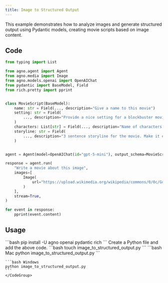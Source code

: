 ```yaml
---
title: Image to Structured Output
---
```


This example demonstrates how to analyze images and generate structured output using Pydantic models, creating movie scripts based on image content.

## Code

```python cookbook/agents/multimodal/image_to_structured_output.py
from typing import List

from agno.agent import Agent
from agno.media import Image
from agno.models.openai import OpenAIChat
from pydantic import BaseModel, Field
from rich.pretty import pprint


class MovieScript(BaseModel):
    name: str = Field(..., description="Give a name to this movie")
    setting: str = Field(
        ..., description="Provide a nice setting for a blockbuster movie."
    )
    characters: List[str] = Field(..., description="Name of characters for this movie.")
    storyline: str = Field(
        ..., description="3 sentence storyline for the movie. Make it exciting!"
    )


agent = Agent(model=OpenAIChat(id="gpt-5-mini"), output_schema=MovieScript)

response = agent.run(
    "Write a movie about this image",
    images=[
        Image(
            url="https://upload.wikimedia.org/wikipedia/commons/0/0c/GoldenGateBridge-001.jpg"
        )
    ],
    stream=True,
)

for event in response:
    pprint(event.content)
```

## Usage

<Steps>
  <Snippet file="create-venv-step.mdx" />

  <Step title="Install libraries">
    ```bash
    pip install -U agno openai pydantic rich
    ```
  </Step>
    <Snippet file="export-openai-api.mdx" />

  <Step title="Create a Python file">
    Create a Python file and add the above code.
    ```bash
    touch image_to_structured_output.py
    ```
  </Step>

  <Step title="Run Agent">
    <CodeGroup>
    ```bash Mac
    python image_to_structured_output.py
    ```
    
    ```bash Windows
    python image_to_structured_output.py
    ```
    </CodeGroup>
  </Step>

  <Snippet file="find-all-cookbooks.mdx" />
</Steps>